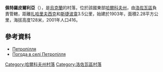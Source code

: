 {{coord|48|55|43|N|36|4|26|E|scale:100000_region:UA|display=title}}

'''佩特羅皮爾利亞'''（{{lang-uk|Петропілля}}），是[[烏克蘭|烏克蘭]]的村落，位於該國東部[[哈爾科夫州|哈爾科夫州]]，由[[洛佐瓦區|洛佐瓦區]]負責管轄，距離[[扎哈里夫西克_(洛佐瓦區)|扎哈里夫西克]]和[[斯捷波韋_(洛佐瓦區)|斯捷波韋]]3.5公里，始建於1903年，面積2.28平方公里，海拔高度128米，2001年人口416。

==參考資料==
* [http://w1.c1.rada.gov.ua/pls/z7502/A005?rdat1=09.01.2009&rf7571=33650 Петропілля]{{dead link|date=2017年11月 |bot=InternetArchiveBot |fix-attempted=yes }}
* [http://weather.in.ua/ua/har'kovskaja/20287 Погода в селі Петропілля] {{Wayback|url=http://weather.in.ua/ua/har%27kovskaja/20287 |date=20200930065718 }}

{{DEFAULTSORT:Петропілля}}
[[Category:哈爾科夫州村落|Category:哈爾科夫州村落]]
[[Category:洛佐瓦區村落|Category:洛佐瓦區村落]]


{{Kharkiv-geo-stub}}